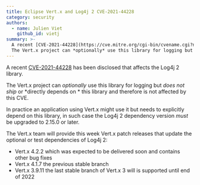 ```yaml
---
title: Eclipse Vert.x and Log4j 2 CVE-2021-44228
category: security
authors:
  - name: Julien Viet
    github_id: vietj
summary: >-
  A recent [CVE-2021-44228](https://cve.mitre.org/cgi-bin/cvename.cgi?name=CVE-2021-44228) has been disclosed that affects the Log4j 2 library.
  The Vert.x project can *optionally* use this library for logging but *does not ship* this library and therefore is not affected by this CVE.
---
```


A recent [CVE-2021-44228](https://cve.mitre.org/cgi-bin/cvename.cgi?name=CVE-2021-44228) has been disclosed that affects the Log4j 2 library.

The Vert.x project can *optionally* use this library for logging but *does not ship* or *directly depends on * this library and therefore is not affected by this CVE.

In practice an application using Vert.x might use it but needs to explicitly depend on this library, in such case the Log4j 2
dependency version *must* be upgraded to 2.15.0 or later.

The Vert.x team will provide this week Vert.x patch releases that update the optional or test dependencies of Log4j 2:

- Vert.x 4.2.2 which was expected to be delivered soon and contains other bug fixes
- Vert.x 4.1.7 the previous stable branch
- Vert.x 3.9.11 the last stable branch of Vert.x 3 will is supported until end of 2022

